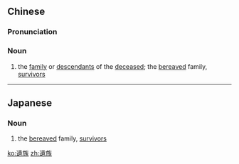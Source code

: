 {{also|遗族}}
==Chinese==
{{zh-forms|s=遗族}}

===Pronunciation===
{{zh-pron
|m=yízú
|c=wai4 zuk6
|mn=ûi-cho̍k
|cat=n
}}

===Noun===
{{zh-noun}}

# the [[family]] or [[descendants]] of the [[deceased]]; the [[bereaved]] family, [[survivor]]s

----

==Japanese==
{{ja-kanjitab|い|ぞく|yomi=on}}

===Noun===
{{ja-noun|いぞく}}

# the [[bereaved]] family, [[survivor]]s
#: {{ja-usex|交通事故で死亡した男性の遺族|こうつう じこ で しぼう した だんせい の いぞく|the family left behind by the man who died in the traffic accident}}

[[ko:遺族]]
[[zh:遺族]]